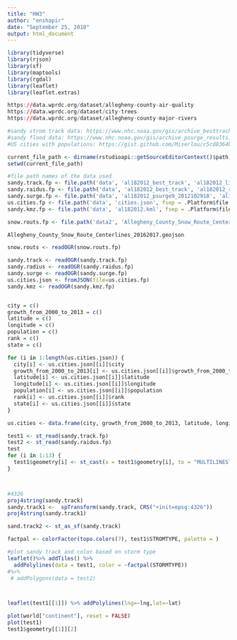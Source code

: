 ```yaml
---
title: "HW3"
author: "enshapir"
date: "September 25, 2018"
output: html_document
---
```


```r
library(tidyverse)
library(rjson)
library(sf)
library(maptools)
library(rgdal)
library(leaflet)
library(leaflet.extras)

https://data.wprdc.org/dataset/allegheny-county-air-quality
https://data.wprdc.org/dataset/city-trees
https://data.wprdc.org/dataset/allegheny-county-major-rivers


```

```r

#sandy strom track data: https://www.nhc.noaa.gov/gis/archive_besttrack_results.php?id=al18&year=2012&name=Hurricane%20SANDY
#sandy flood data: https://www.nhc.noaa.gov/gis/archive_psurge_results.php?id=al18&year=2012&name=Hurricane%20SANDY
#US cities with populations: https://gist.github.com/Miserlou/c5cd8364bf9b2420bb29

current_file_path <- dirname(rstudioapi::getSourceEditorContext()$path)
setwd(current_file_path)

#file path names of the data used
sandy.track.fp <- file.path('data', 'al182012_best_track', 'al182012_lin.shp', fsep = .Platform$file.sep)
sandy.raidus.fp <- file.path('data', 'al182012_best_track', 'al182012_radii.shp', fsep = .Platform$file.sep)
sandy.surge.fp <- file.path('data', 'al182012_psurge9_2012102918', 'al182012_2012102918_gt9.shp', fsep = .Platform$file.sep)
us.cities.fp <- file.path('data', 'cities.json', fsep = .Platform$file.sep)
sandy.kmz.fp <- file.path('data', 'al182012.kml', fsep = .Platform$file.sep)

snow.routs.fp <- file.path('data2', 'Allegheny_County_Snow_Route_Centerlines_20162017.geojson', fsep = .Platform$file.sep)

Allegheny_County_Snow_Route_Centerlines_20162017.geojson

snow.routs <- readOGR(snow.routs.fp)

sandy.track <- readOGR(sandy.track.fp)
sandy.radius <- readOGR(sandy.raidus.fp)
sandy.surge <- readOGR(sandy.surge.fp)
us.cities.json <- fromJSON(file=us.cities.fp)
sandy.kmz <- readOGR(sandy.kmz.fp)


city = c()
growth_from_2000_to_2013 = c()
latitude = c()
longitude = c()
population = c()
rank = c()
state = c()

for (i in 1:length(us.cities.json)) {
  city[i] <- us.cities.json[[i]]$city
  growth_from_2000_to_2013[i] <- us.cities.json[[i]]$growth_from_2000_to_2013
  latitude[i] <- us.cities.json[[i]]$latitude
  longitude[i] <- us.cities.json[[i]]$longitude
  population[i] <- us.cities.json[[i]]$population
  rank[i] <- us.cities.json[[i]]$rank
  state[i] <- us.cities.json[[i]]$state
}

us.cities <- data.frame(city, growth_from_2000_to_2013, latitude, longitude, population, rank, state)

```

```r


test1 <- st_read(sandy.track.fp)
test2 <- st_read(sandy.raidus.fp)
test
for (i in 1:13) {
  test1$geometry[i] <- st_cast(x = test1$geometry[i], to = "MULTILINESTRING" )
}



#4326
proj4string(sandy.track)
sandy.track1 <-  spTransform(sandy.track, CRS("+init=epsg:4326"))
proj4string(sandy.track1)

sand.track2 <- st_as_sf(sandy.track)

factpal <- colorFactor(topo.colors(7), test1$STROMTYPE, palette = )

#plot sandy track and color based on storm type
leaflet()%>% addTiles() %>%
  addPolylines(data = test1, color = ~factpal(STORMTYPE))
#%>% 
 # addPolygons(data = test2)



leaflet(test1[[1]]) %>% addPolylines(lng=~lng,lat=~lat)

plot(world["continent"], reset = FALSE)
plot(test1)
test1$geometry[[1]][2]

```


